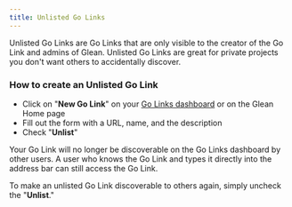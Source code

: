 ```yaml
---
title: Unlisted Go Links
---
```


Unlisted Go Links are Go Links that are only visible to the creator of the Go Link and admins of Glean. Unlisted Go Links are great for private projects you don't want others to accidentally discover.

### How to create an Unlisted Go Link

* Click on "**New Go Link**" on your [Go Links dashboard](https://app.glean.com/knowledge/golinks) or on the Glean Home page
* Fill out the form with a URL, name, and the description
* Check "**Unlist**"

Your Go Link will no longer be discoverable on the Go Links dashboard by other users. A user who knows the Go Link and types it directly into the address bar can still access the Go Link.

To make an unlisted Go Link discoverable to others again, simply uncheck the "**Unlist**."
